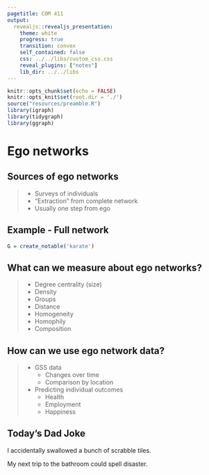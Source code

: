 ```yaml
---
pagetitle: COM 411
output: 
  revealjs::revealjs_presentation:
    theme: white
    progress: true
    transition: convex
    self_contained: false
    css: ../../libs/custom_css.css
    reveal_plugins: ["notes"]
    lib_dir: ../../libs
---
```



```r
knitr::opts_chunk$set(echo = FALSE)
knitr::opts_knit$set(root.dir = './')
source("resources/preamble.R")
library(igraph)
library(tidygraph)
library(ggraph)
```


# Ego networks

## Sources of ego networks

> - Surveys of individuals
> - "Extraction" from complete network
> - Usually one step from ego


## Example - Full network

```r

G = create_notable('karate')

```



## What can we measure about ego networks?

> - Degree centrality (size)
> - Density
> - Groups
> - Distance
> - Homogeneity
> - Homophily
> - Composition

## How can we use ego network data?

> - GSS data
>	- Changes over time
>	- Comparison by location
> - Predicting individual outcomes
>	- Health
>	- Employment
>	- Happiness



## Today's Dad Joke
I accidentally swallowed a bunch of scrabble tiles.

My next trip to the bathroom could spell disaster.

